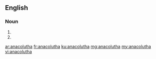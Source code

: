 ==English==

===Noun===
{{head|en|plural}}

# {{plural of|anacoluthon|lang=en|nocat=1}}
# {{alternative spelling of|anacoloutha}}

[[ar:anacolutha]]
[[fr:anacolutha]]
[[ku:anacolutha]]
[[mg:anacolutha]]
[[my:anacolutha]]
[[vi:anacolutha]]